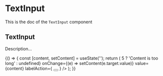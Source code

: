 <!--- TextInput.stories.mdx --->


<Meta
  title="Design System/Atoms/TextInput"
  component={TextInput}
/>

# TextInput

This is the doc of the `TextInput` component

## TextInput

Description...

<Canvas>
  <Story name="base">
    {() => {
      const [content, setContent] = useState('');
      return (
        <Box padding={10}>
          <TextInput
            placeholder="This is a content placeholder"
            label="Content"
            name="content"
            hint="Description line"
            error={content.length > 5 ? 'Content is too long' : undefined}
            onChange={(e) => setContent(e.target.value)}
            value={content}
            labelAction={
              <Tooltip description="Content of the tooltip">
                <button
                  aria-label="Information about the email"
                  style={{ border: 'none', padding: 0, background: 'transparent' }}
                >
                  <HelpIcon aria-hidden={true} />
                </button>
              </Tooltip>
            }
          />
        </Box>
      );
    }}
  </Story>
</Canvas>
